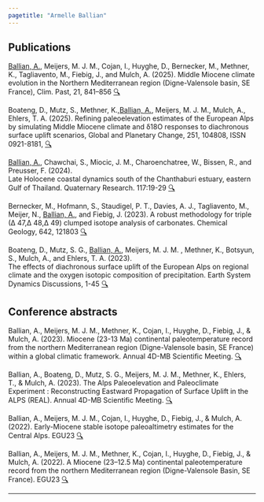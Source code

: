 ```yaml
---
pagetitle: "Armelle Ballian"
---
```

:::{#template-area}
## Publications 
<u>Ballian, A.</u>, Meijers, M. J. M., Cojan, I., Huyghe, D., Bernecker, M., Methner, K., Tagliavento, M., Fiebig, J., and Mulch, A. (2025).
Middle Miocene climate evolution in the Northern Mediterranean region (Digne-Valensole basin, SE France), Clim. Past, 21, 841–856 [🔍](https://doi.org/10.5194/cp-21-841-2025){target="_blank"}  

Boateng, D., Mutz, S., Methner, K.,<u>Ballian, A.</u>, Meijers, M. J. M., Mulch, A., Ehlers, T. A. (2025). Refining paleoelevation estimates of the European Alps by simulating Middle Miocene climate and δ18O responses to diachronous surface uplift scenarios, Global and Planetary Change, 251, 104808, ISSN 0921-8181, [🔍](https://doi.org/10.1016/j.gloplacha.2025.104808){target="_blank"} 

<u>Ballian, A.</u>, Chawchai, S., Miocic, J. M., Charoenchatree, W., Bissen, R., and Preusser, F. (2024).  
Late Holocene coastal dynamics south of the Chanthaburi estuary, eastern Gulf of Thailand.  Quaternary Research. 117:19-29 [🔍](https://www.cambridge.org/core/journals/quaternary-research/article/abs/late-holocene-coastal-dynamics-south-of-the-chanthaburi-estuary-eastern-gulf-of-thailand/CA506FAE3DF018CE3D7D2AEA52C6F4C9){target="_blank"} 

Bernecker, M., Hofmann, S., Staudigel, P. T., Davies, A. J., Tagliavento, M., Meijer, N., <u>Ballian, A.</u>, and Fiebig, J. (2023). A robust methodology for triple (∆ 47,∆ 48,∆ 49) clumped isotope analysis of carbonates. Chemical Geology, 642, 121803 [🔍](https://www.sciencedirect.com/science/article/pii/S0009254123005041){target="_blank"} 

Boateng, D., Mutz, S. G., <u>Ballian, A.</u>, Meijers, M. J. M. , Methner, K., Botsyun, S., Mulch, A., and Ehlers, T. A. (2023).  
The effects of diachronous surface uplift of the European Alps on regional climate and the oxygen isotopic composition of precipitation. Earth System Dynamics Discussions, 1-45 [🔍](https://esd.copernicus.org/articles/14/1183/2023/esd-14-1183-2023.pdf){target="_blank"} 
:::
## Conference abstracts  
Ballian, A., Meijers, M. J. M., Methner, K., Cojan, I., Huyghe, D., Fiebig, J., & Mulch, A. (2023). Miocene (23-13 Ma) continental paleotemperature record from the northern Mediterranean region (Digne-Valensole basin, SE France) within a global climatic framework. Annual 4D-MB Scientific Meeting. [🔍](http://dx.doi.org/10.17169/refubium-40985){target="_blank"} 

Ballian, A., Boateng, D., Mutz, S. G., Meijers, M. J. M., Methner, K., Ehlers, T., & Mulch, A. (2023). The Alps Paleoelevation and Paleoclimate Experiment : Reconstructing Eastward Propagation of Surface Uplift in the ALPS (REAL). Annual 4D-MB Scientific Meeting. [🔍](http://dx.doi.org/10.17169/refubium-40986){target="_blank"} 

Ballian, A., Meijers, M. J. M., Cojan, I., Huyghe, D., Fiebig, J., & Mulch, A. (2022). Early-Miocene stable isotope paleoaltimetry estimates for the Central Alps. EGU23 [🔍](https://scholar.google.com/citations?view_op=view_citation&hl=fr&user=aId4LewAAAAJ&citation_for_view=aId4LewAAAAJ:u5HHmVD_uO8C){target="_blank"}  

Ballian, A., Meijers, M. J. M., Methner, K., Cojan, I., Huyghe, D., Fiebig, J., & Mulch, A. (2022). A Miocene (23–12.5 Ma) continental paleotemperature record from the northern Mediterranean region (Digne-Valensole Basin, SE France). EGU23 [🔍](https://meetingorganizer.copernicus.org/EGU23/EGU23-14517.html){target="_blank"}  


---







